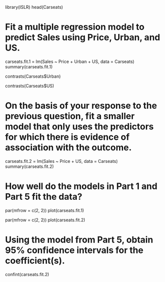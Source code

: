 library(ISLR)
head(Carseats)

# Fit a multiple regression model to predict Sales using Price, Urban, and US.
carseats.fit.1 = lm(Sales ~ Price + Urban + US, data = Carseats)
summary(carseats.fit.1)

contrasts(Carseats$Urban)

contrasts(Carseats$US)

# On the basis of your response to the previous question, fit a smaller model that only uses the predictors for which there is evidence of association with the outcome.

carseats.fit.2 = lm(Sales ~ Price + US, data = Carseats)
summary(carseats.fit.2)

# How well do the models in Part 1 and Part 5 fit the data?

par(mfrow = c(2, 2))
plot(carseats.fit.1)

par(mfrow = c(2, 2))
plot(carseats.fit.2)

# Using the model from Part 5, obtain 95% confidence intervals for the coefficient(s).

confint(carseats.fit.2)